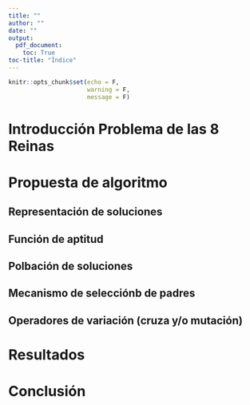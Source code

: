 ```yaml
---
title: ""
author: ""
date: ""
output: 
  pdf_document:
    toc: True
toc-title: "Índice"
---
```


```r
knitr::opts_chunk$set(echo = F,
                      warning = F,
                      message = F)
```

\newpage



# Introducción Problema de las 8 Reinas

# Propuesta de algoritmo

## Representación de soluciones

## Función de aptitud

## Polbación de soluciones

## Mecanismo de selecciónb de padres

## Operadores de variación (cruza y/o mutación)


# Resultados

# Conclusión





